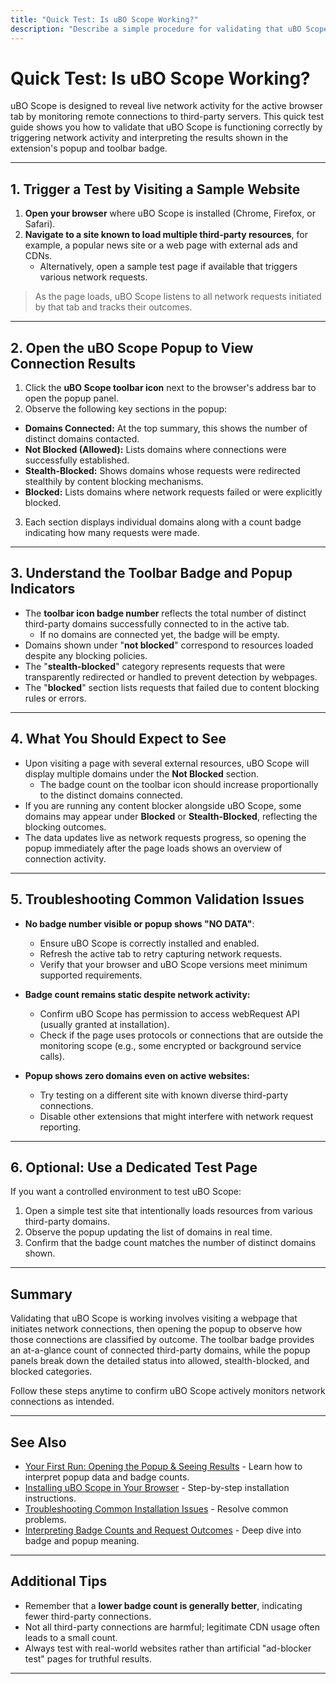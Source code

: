 ```yaml
---
title: "Quick Test: Is uBO Scope Working?"
description: "Describe a simple procedure for validating that uBO Scope is monitoring remote connections as intended. Include how to trigger a test (e.g., visiting a sample site), how results are surfaced in the popup and badge, and what users should expect to see."
---
```


# Quick Test: Is uBO Scope Working?

uBO Scope is designed to reveal live network activity for the active browser tab by monitoring remote connections to third-party servers. This quick test guide shows you how to validate that uBO Scope is functioning correctly by triggering network activity and interpreting the results shown in the extension's popup and toolbar badge.

---

## 1. Trigger a Test by Visiting a Sample Website

1. **Open your browser** where uBO Scope is installed (Chrome, Firefox, or Safari).
2. **Navigate to a site known to load multiple third-party resources**, for example, a popular news site or a web page with external ads and CDNs.
   - Alternatively, open a sample test page if available that triggers various network requests.

> As the page loads, uBO Scope listens to all network requests initiated by that tab and tracks their outcomes.

---

## 2. Open the uBO Scope Popup to View Connection Results

1. Click the **uBO Scope toolbar icon** next to the browser's address bar to open the popup panel.
2. Observe the following key sections in the popup:
  - **Domains Connected:** At the top summary, this shows the number of distinct domains contacted.
  - **Not Blocked (Allowed):** Lists domains where connections were successfully established.
  - **Stealth-Blocked:** Shows domains whose requests were redirected stealthily by content blocking mechanisms.
  - **Blocked:** Lists domains where network requests failed or were explicitly blocked.

3. Each section displays individual domains along with a count badge indicating how many requests were made.

---

## 3. Understand the Toolbar Badge and Popup Indicators

- The **toolbar icon badge number** reflects the total number of distinct third-party domains successfully connected to in the active tab.
  - If no domains are connected yet, the badge will be empty.
- Domains shown under "**not blocked**" correspond to resources loaded despite any blocking policies.
- The "**stealth-blocked**" category represents requests that were transparently redirected or handled to prevent detection by webpages.
- The "**blocked**" section lists requests that failed due to content blocking rules or errors.


---

## 4. What You Should Expect to See

- Upon visiting a page with several external resources, uBO Scope will display multiple domains under the **Not Blocked** section.
  - The badge count on the toolbar icon should increase proportionally to the distinct domains connected.
- If you are running any content blocker alongside uBO Scope, some domains may appear under **Blocked** or **Stealth-Blocked**, reflecting the blocking outcomes.
- The data updates live as network requests progress, so opening the popup immediately after the page loads shows an overview of connection activity.

---

## 5. Troubleshooting Common Validation Issues

- **No badge number visible or popup shows "NO DATA"**:
  - Ensure uBO Scope is correctly installed and enabled.
  - Refresh the active tab to retry capturing network requests.
  - Verify that your browser and uBO Scope versions meet minimum supported requirements.

- **Badge count remains static despite network activity:**
  - Confirm uBO Scope has permission to access webRequest API (usually granted at installation).
  - Check if the page uses protocols or connections that are outside the monitoring scope (e.g., some encrypted or background service calls).

- **Popup shows zero domains even on active websites:**
  - Try testing on a different site with known diverse third-party connections.
  - Disable other extensions that might interfere with network request reporting.

---

## 6. Optional: Use a Dedicated Test Page

If you want a controlled environment to test uBO Scope:

1. Open a simple test site that intentionally loads resources from various third-party domains.
2. Observe the popup updating the list of domains in real time.
3. Confirm that the badge count matches the number of distinct domains shown.


---

## Summary

Validating that uBO Scope is working involves visiting a webpage that initiates network connections, then opening the popup to observe how those connections are classified by outcome. The toolbar badge provides an at-a-glance count of connected third-party domains, while the popup panels break down the detailed status into allowed, stealth-blocked, and blocked categories.

Follow these steps anytime to confirm uBO Scope actively monitors network connections as intended.

---

## See Also

- [Your First Run: Opening the Popup & Seeing Results](https://example.com/getting-started/setup-begin/first-launch) - Learn how to interpret popup data and badge counts.
- [Installing uBO Scope in Your Browser](https://example.com/guides/getting-started-ubo-scope/installing-ubo-scope) - Step-by-step installation instructions.
- [Troubleshooting Common Installation Issues](https://example.com/getting-started/troubleshoot-validate/troubleshooting-install) - Resolve common problems.
- [Interpreting Badge Counts and Request Outcomes](https://example.com/guides/real-world-usage-analysis/interpreting-badge-and-panel) - Deep dive into badge and popup meaning.

---

## Additional Tips

- Remember that a **lower badge count is generally better**, indicating fewer third-party connections.
- Not all third-party connections are harmful; legitimate CDN usage often leads to a small count.
- Always test with real-world websites rather than artificial "ad-blocker test" pages for truthful results.

---